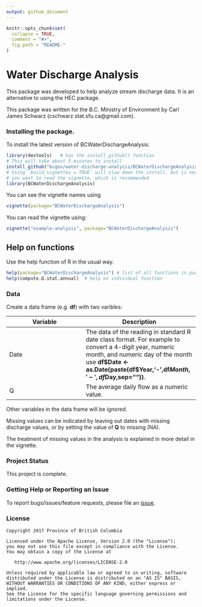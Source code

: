 ```yaml
---
output: github_document
---
```


<!-- README.md is generated from README.Rmd. Please edit the README.Rmd file -->

```r
knitr::opts_chunk$set(
  collapse = TRUE,
  comment = "#>",
  fig.path = "README-"
)
```

# Water Discharge Analysis

This package was developed to help analyze stream discharge data. 
It is an alternative to using the HEC package.

This package was written for the B.C. Ministry of Environment
by Carl James Schwarz (cschwarz.stat.sfu.ca@gmail.com).


### Installing the package.

To install the latest version of BCWaterDischargeAnalysis:


```r
library(devtools)   # has the install_github() function
# This will take about 5 minutes to install
install_github("bcgov/water-discharge-analysis/BCWaterDischargeAnalysis", build_vignettes = TRUE) 
# Using `build_vignettes = TRUE` will slow down the install, but is necessary if 
# you want to read the vignette, which is recommended
library(BCWaterDischargeAnalysis)
```

You can see the vignette names using
```r
vignette(package="BCWaterDischargeAnalysis")
```

You can read the vignette using:
```r
vignette("example-analysis", package="BCWaterDischargeAnalysis")
```


## Help on functions
Use the help function of R in the usual way.
```r
help(package="BCWaterDischargeAnalysis") # list of all functions in package
help(compute.Q.stat.annual)  # help on individual function
```

### Data
Create a data frame (e.g. __df__) with two varibles:

Variable | Description
---------|-------------
Date   | The data of the reading in standard R date class format. For example to convert a 4-digit year, numeric month, and numeric day of the month use __df$Date  <- as.Date{paste(df$Year,'-',df$Month,'-',df$Day,sep="")}__.
Q  | The average daily flow as a numeric value.

Other variables in the data frame will be ignored.

Missing values can be indicated by leaving out dates with missing
discharge values, or by setting the value of __Q__ to missing (NA).

The treatment of missing values in the analysis is explained in more
detail in the vignette.




### Project Status
This project is complete.

### Getting Help or Reporting an Issue

To report bugs/issues/feature requests, please file an [issue](https://github.com/bcgov/water-discharge-analysis/issues/).

### License

    Copyright 2017 Province of British Columbia

    Licensed under the Apache License, Version 2.0 (the "License");
    you may not use this file except in compliance with the License.
    You may obtain a copy of the License at 

       http://www.apache.org/licenses/LICENSE-2.0

    Unless required by applicable law or agreed to in writing, software
    distributed under the License is distributed on an "AS IS" BASIS,
    WITHOUT WARRANTIES OR CONDITIONS OF ANY KIND, either express or implied.
    See the License for the specific language governing permissions and
    limitations under the License.



